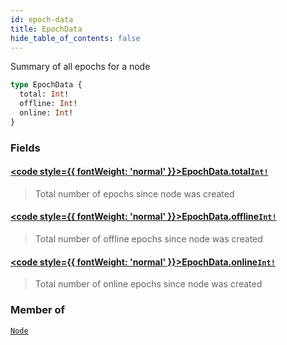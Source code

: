 ```yaml
---
id: epoch-data
title: EpochData
hide_table_of_contents: false
---
```








Summary of all epochs for a node

```graphql
type EpochData {
  total: Int!
  offline: Int!
  online: Int!
}
```


### Fields

#### [<code style={{ fontWeight: 'normal' }}>EpochData.<b>total</b></code>](#)<Bullet />[`Int!`](/docs/testnet/graphql/scalars/int) <Badge class="secondary" text="non-null"/> <Badge class="secondary" text="scalar"/>
> Total number of epochs since node was created
> 

#### [<code style={{ fontWeight: 'normal' }}>EpochData.<b>offline</b></code>](#)<Bullet />[`Int!`](/docs/testnet/graphql/scalars/int) <Badge class="secondary" text="non-null"/> <Badge class="secondary" text="scalar"/>
> Total number of offline epochs since node was created
> 

#### [<code style={{ fontWeight: 'normal' }}>EpochData.<b>online</b></code>](#)<Bullet />[`Int!`](/docs/testnet/graphql/scalars/int) <Badge class="secondary" text="non-null"/> <Badge class="secondary" text="scalar"/>
> Total number of online epochs since node was created
> 



### Member of

[`Node`](/docs/testnet/graphql/objects/node)  <Badge class="secondary" text="object"/>



